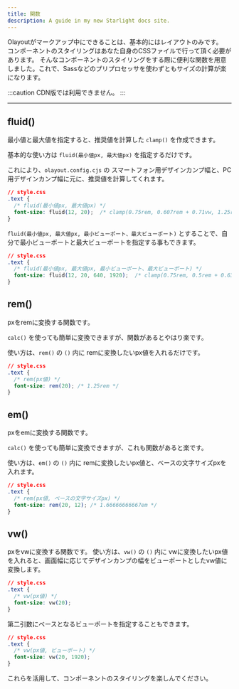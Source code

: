 ```yaml
---
title: 関数
description: A guide in my new Starlight docs site.
---
```


Olayoutがマークアップ中にできることは、基本的にはレイアウトのみです。<br />コンポーネントのスタイリングはあなた自身のCSSファイルで行って頂く必要があります。
そんなコンポーネントのスタイリングをする際に便利な関数を用意しました。これで、Sassなどのプリプロセッサを使わずともサイズの計算が楽になります。


:::caution
CDN版では利用できません。
:::

---

## fluid()

最小値と最大値を指定すると、推奨値を計算した `clamp()` を作成できます。

基本的な使い方は `fluid(最小値px, 最大値px)` を指定するだけです。

これにより、`olayout.config.cjs` の スマートフォン用デザインカンプ幅と、PC用デザインカンプ幅に元に、推奨値を計算してくれます。

```css "fluid(12, 20)"
// style.css
.text {
  /* fluid(最小値px, 最大値px) */
  font-size: fluid(12, 20);  /* clamp(0.75rem, 0.607rem + 0.71vw, 1.25rem) */
}

```

`fluid(最小値px, 最大値px, 最小ビューポート、最大ビューポート)` とすることで、自分で最小ビューポートと最大ビューポートを指定する事もできます。

```css "fluid(12, 20, 640, 1920)"
// style.css
.text {
  /* fluid(最小値px, 最大値px, 最小ビューポート、最大ビューポート) */
  font-size: fluid(12, 20, 640, 1920);  /* clamp(0.75rem, 0.5rem + 0.63vw, 1.25rem) */
}

```


## rem()

pxをremに変換する関数です。

`calc()` を使っても簡単に変換できますが、関数があるとやはり楽です。

使い方は、`rem()` の `()` 内に remに変換したいpx値を入れるだけです。


```css "rem(20)"
// style.css
.text {
  /* rem(px値) */
  font-size: rem(20); /* 1.25rem */
}
```



## em()

pxをemに変換する関数です。

`calc()` を使っても簡単に変換できますが、これも関数があると楽です。

使い方は、`em()` の `()` 内に remに変換したいpx値と、ベースの文字サイズpxを入れます。


```css "em(20, 12)"
// style.css
.text {
  /* rem(px値, ベースの文字サイズpx) */
  font-size: rem(20, 12); /* 1.66666666667em */
}
```



## vw()

pxをvwに変換する関数です。
使い方は、`vw()` の `()` 内に vwに変換したいpx値を入れると、画面幅に応じてデザインカンプの幅をビューポートとしたvw値に変換します。


```css "vw(20)"
// style.css
.text {
  /* vw(px値) */
  font-size: vw(20);
}
```

第二引数にベースとなるビューポートを指定することもできます。


```css "vw(20, 1920)"
// style.css
.text {
  /* vw(px値, ビューポート) */
  font-size: vw(20, 1920);
}
```

これらを活用して、コンポーネントのスタイリングを楽しんでください。
